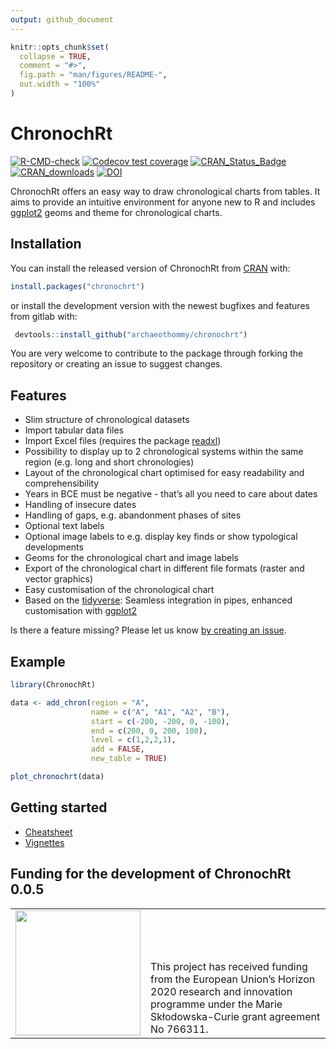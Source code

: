 ```yaml
---
output: github_document
---
```


<!-- README.md is generated from README.Rmd. Please edit that file -->

```r
knitr::opts_chunk$set(
  collapse = TRUE,
  comment = "#>",
  fig.path = "man/figures/README-",
  out.width = "100%"
)
```

# ChronochRt

<!-- badges: start -->
[![R-CMD-check](https://github.com/archaeothommy/chronochrt/actions/workflows/R-CMD-check.yaml/badge.svg)](https://github.com/archaeothommy/chronochrt/actions/workflows/R-CMD-check.yaml)
[![Codecov test coverage](https://codecov.io/gh/archaeothommy/chronochrt/graph/badge.svg)](https://app.codecov.io/gh/archaeothommy/chronochrt)
[![CRAN_Status_Badge](https://www.r-pkg.org/badges/version/chronochrt)](https://cran.r-project.org/package=chronochrt)
[![CRAN_downloads](https://cranlogs.r-pkg.org/badges/grand-total/chronochrt)](https://cran.r-project.org/package=chronochrt)
[![DOI](https://zenodo.org/badge/DOI/10.5281/zenodo.5154018.svg)](https://doi.org/10.5281/zenodo.5154018)
<!-- badges: end -->

ChronochRt offers an easy way to draw chronological charts from tables. It aims to provide an intuitive environment for anyone new to R and includes [ggplot2](https://ggplot2.tidyverse.org/) geoms and theme for chronological charts. 

## Installation

You can install the released version of ChronochRt from [CRAN](https://CRAN.R-project.org) with:

``` r
install.packages("chronochrt")
```
or install the development version with the newest bugfixes and features from gitlab with:

``` r
 devtools::install_github("archaeothommy/chronochrt")
```

You are very welcome to contribute to the package through forking the repository or creating an issue to suggest changes. 

## Features

* Slim structure of chronological datasets
* Import tabular data files 
* Import Excel files (requires the package [readxl](https://readxl.tidyverse.org/))
* Possibility to display up to 2 chronological systems within the same region (e.g. long and short chronologies)
* Layout of the chronological chart optimised for easy readability and comprehensibility
* Years in BCE must be negative - that's all you need to care about dates
* Handling of insecure dates
* Handling of gaps, e.g. abandonment phases of sites
* Optional text labels
* Optional image labels to e.g. display key finds or show typological developments
* Geoms for the chronological chart and image labels
* Export of the chronological chart in different file formats (raster and vector graphics)
* Easy customisation of the chronological chart
* Based on the [tidyverse](https://www.tidyverse.org/): Seamless integration in pipes, enhanced customisation with [ggplot2](https://ggplot2.tidyverse.org/) 

Is there a feature missing? Please let us know [by creating an issue](https://github.com/archaeothommy/chronochrt/issues/new/choose).

## Example

```r
library(ChronochRt)

data <- add_chron(region = "A",
                  name = c("A", "A1", "A2", "B"),
                  start = c(-200, -200, 0, -100),
                  end = c(200, 0, 200, 100),
                  level = c(1,2,2,1),
                  add = FALSE,
                  new_table = TRUE)

plot_chronochrt(data)
```

## Getting started

* [Cheatsheet](https://github.com/archaeothommy/chronochrt/blob/master/inst/ChronochRt_Cheatsheet.pdf)
* [Vignettes](https://github.com/archaeothommy/chronochrt/tree/master/vignettes)

## Funding for the development of ChronochRt 0.0.5

<table width="100%" cellspacing="0" cellpadding="0" border="0">
      <tbody>
        <tr>
          <td valign="bottom"><img src="https://upload.wikimedia.org/wikipedia/commons/b/b7/Flag_of_Europe.svg"  width="200">
          </td>
          <td valign="bottom" halign="left">This project has received funding from the European Union’s Horizon 2020 research and innovation programme under the Marie Skłodowska-Curie grant agreement No 766311.
          </td>
        </tr>
      </tbody>
    </table>
